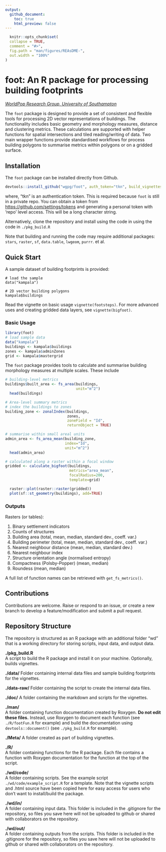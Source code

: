 ```yaml
---
output:
  github_document:
    toc: true
    html_preview: false
---
```

  
```r
  knitr::opts_chunk$set(
  collapse = TRUE,
  comment = "#>",
  fig.path = "man/figures/REAsDME-",
  out.width = "100%"
)
```

<!-- README.md is generated from README.Rmd. Please edit that file -->

# foot: An R package for processing building footprints
*[WorldPop Research Group, University of Southampton](https://www.worldpop.org/)*

The `foot` package is designed to provide a set of consistent and flexible tools
for processing 2D vector representations of buildings. The functionality
includes basic geometry and morphology measures, distance and clustering
metrics. These calculations are supported with helper functions for spatial
intersections and tiled reading/writing of data. Two main wrapper functions
provide standardised workflows for process building polygons to summarise
metrics within polygons or on a gridded surface.

## Installation
The `foot` package can be installed directly from Github.
```r
devtools::install_github("wgpg/foot", auth_token="tkn", build_vignettes=TRUE)
```
where, "tkn" is an authentication token. This is required because `foot` is
still in a private repo. You can obtain a token from
[https://github.com/settings/tokens](https://github.com/settings/tokens) and
generating a personal token with 'repo' level access. This will be a long
character string.

Alternatively, clone the repository and install using the code in using the code
in `./pkg_build.R`

Note that building and running the code may require additional packages:
`stars`, `raster`, `sf`, `data.table`, `lwgeom`, `purrr`. et al.

## Quick Start
A sample dataset of building footprints is provided: 
```
# load the sample
data("kampala")

# 2D vector building polygons
kampala$buildings
```

Read the vignette on basic usage `vignette(footsteps)`. For more advanced uses
and creating gridded data layers, see `vignette(bigfoot)`.

### Basic Usage
```r
library(foot)
# load sample data
data("kampala")
buildings <- kampala$buildings
zones <- kampala$adminZones
grid <- kampala$mastergrid
```

The `foot` package provides tools to calculate and summarise building morphology
measures at multiple scales. These include
```r
# building-level metrics
buildings$built_area <- fs_area(buildings, 
                                unit="m^2")
  head(buildings)
```

```r
# Area-level summary metrics
# index the buildings to zones
building_zone <- zonalIndex(buildings, 
                            zones, 
                            zoneField = "Id", 
                            returnObject = TRUE)

# summarise within small areal units
admin_area <- fs_area_mean(building_zone, 
                           index="Id", 
                           unit="m^2")
  head(admin_area)
```

```r
# calculated along a raster within a focal window
gridded <- calculate_bigfoot(buildings, 
                             metrics="area_mean", 
                             focalRadius=200,
                             template=grid)

  raster::plot(raster::raster(gridded))
  plot(sf::st_geometry(buildings), add=TRUE)
```


### Outputs
Rasters (or tables):  
  
1. Binary settlement indicators
2. Counts of structures
3. Building area (total, mean, median, standard dev., coeff. var.)
4. Building perimeter (total, mean, median, standard dev., coeff. var.)
5. Nearest neighbour distance (mean, median, standard dev.)
6. Nearest neighbour index
7. Structure orientation angle (normalised entropy)
8. Compactness (Polsby-Popper) (mean, median)
9. Roundess (mean, median)

A full list of function names can be retrieved with `get_fs_metrics()`.

## Contributions
Contributions are welcome. Raise or respond to an issue, or create a new branch
to develop a feature/modification and submit a pull request.

## Repository Structure
The repository is structured as an R package with an additional folder "wd" that
is a working directory for storing scripts, input data, and output data.

**./pkg_build.R**  
A script to build the R package and install it on your machine. Optionally,
builds vignettes.

**./data/**
Folder containing internal data files and sample building footprints for the
vignettes.

**./data-raw/**
Folder containing the script to create the internal data files.

**./doc/** 
A folder containing the markdown and scripts for the vignettes.

**./man/**  
A folder containing function documentation created by Roxygen. **Do not edit
these files.** Instead, use Roxygen to document each function (see
`./R/footFun.R` for example) and build the documentation using
`devtools::document()` (see `./pkg_build.R` for example).

**./Meta/**
A folder created as part of building vignettes.

**./R/**  
A folder containing functions for the R package. Each file contains a function
with Roxygen documentation for the function at the top of the script.

**./wd/code/**  
A folder containing scripts. See the example script `./wd/code/example_script.R`
for a template. Note that the vignette scripts and .html source have been copied
here for easy access for users who don't want to install/build the package.

**./wd/in/**  
A folder containing input data. This folder is included in the .gitignore for
the repository, so files you save here will not be uploaded to github or shared
with collaborators on the repository.

**./wd/out/**  
A folder containing outputs from the scripts. This folder is included in the
.gitignore for the repository, so files you save here will not be uploaded to
github or shared with collaborators on the repository.

